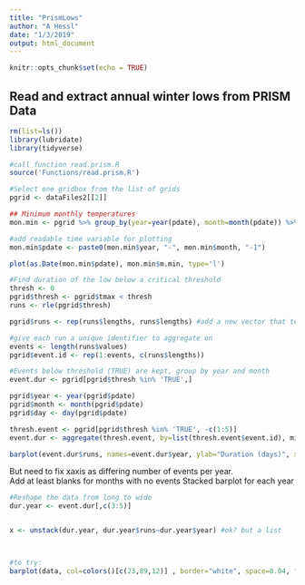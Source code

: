```yaml
---
title: "PrismLows"
author: "A Hessl"
date: "1/3/2019"
output: html_document
---
```


```r
knitr::opts_chunk$set(echo = TRUE)
```

## Read and extract annual winter lows from PRISM Data



```r
rm(list=ls())
library(lubridate)
library(tidyverse)
```

```r
#call function read.prism.R
source('Functions/read.prism.R')
```

```r
#Select one gridbox from the list of grids
pgrid <- dataFiles2[[2]]

## Minimum monthly temperatures
mon.min <- pgrid %>% group_by(year=year(pdate), month=month(pdate)) %>% summarize(m.min=min(tmin))

#add readable time variable for plotting
mon.min$pdate <- paste0(mon.min$year, "-", mon.min$month, "-1")
```

```r
plot(as.Date(mon.min$pdate), mon.min$m.min, type='l')
```

```r
#Find duration of the low below a critical threshold
thresh <- 0
pgrid$thresh <- pgrid$tmax < thresh
runs <- rle(pgrid$thresh)

pgrid$runs <- rep(runs$lengths, runs$lengths) #add a new vector that tells the lengths and positions of the runs

#give each run a unique identifier to aggregate on
events <- length(runs$values)
pgrid$event.id <- rep(1:events, c(runs$lengths))
```

```r
#Events below threshold (TRUE) are kept, group by year and month
event.dur <- pgrid[pgrid$thresh %in% 'TRUE',] 

pgrid$year <- year(pgrid$pdate)
pgrid$month <- month(pgrid$pdate)
pgrid$day <- day(pgrid$pdate)

thresh.event <- pgrid[pgrid$thresh %in% 'TRUE', -c(1:5)] 
event.dur <- aggregate(thresh.event, by=list(thresh.event$event.id), min)

```


```r
barplot(event.dur$runs, names=event.dur$year, ylab="Duration (days)", xlab="Year")

```

But need to fix xaxis as differing number of events per year.  
Add at least blanks for months with no events
Stacked barplot for each year

```r
#Reshape the data from long to wide
dur.year <- event.dur[,c(3:5)]


x <- unstack(dur.year, dur.year$runs~dur.year$year) #ok? but a list



#to try:
barplot(data, col=colors()[c(23,89,12)] , border="white", space=0.04, font.axis=2, xlab="group")

```
